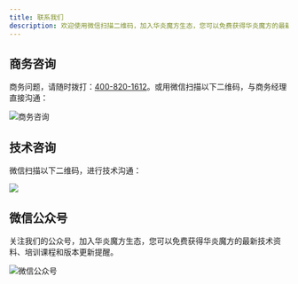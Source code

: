 ```yaml
---
title: 联系我们
description: 欢迎使用微信扫描二维码，加入华炎魔方生态，您可以免费获得华炎魔方的最新技术资料、培训课程和版本更新提醒。
---
```


## 商务咨询

商务问题，请随时拨打：[400-820-1612](tel://4008201612)。或用微信扫描以下二维码，与商务经理直接沟通：

 ![商务咨询](https://console.steedos.cn/api/files/files/66bc4f0bbb7702003d2d7511)

## 技术咨询

微信扫描以下二维码，进行技术沟通：

 ![](https://console.steedos.cn/api/files/files/66bc4f0fbb7702003d2d7513)

## 微信公众号

关注我们的公众号，加入华炎魔方生态，您可以免费获得华炎魔方的最新技术资料、培训课程和版本更新提醒。

 ![微信公众号](https://console.steedos.cn/api/files/images/64631dcdc106fe003e69cbad)

